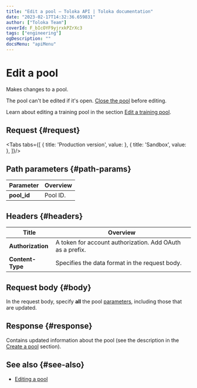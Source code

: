 ```yaml
---
title: "Edit a pool — Toloka API | Toloka documentation"
date: "2023-02-17T14:32:36.659831"
author: ["Toloka Team"]
coverId: F_bIcOYF9yjrxkPZrXc3
tags: ["engineering"]
ogDescription: ""
docsMenu: "apiMenu"
---
```



# Edit a pool

<Announce/>

Makes changes to a pool.

The pool can't be edited if it's open. [Close the pool](/docs/api/close-pool-for-update) before editing.

<Note mode="note" title="Note">

Learn about editing a training pool in the section [Edit a training pool](/docs/api/edit-training).

</Note>

## Request {#request}

<Tabs tabs={[
  { title: 'Production version', value: <EditPoolList1/> },
  { title: 'Sandbox', value: <EditPoolList2/> },
]}/>

## Path parameters {#path-params}

Parameter | Overview
----- | -----
**pool_id** | Pool ID.

## Headers {#headers}

Title | Overview
----- | -----
**Authorization** | A token for account authorization. Add OAuth as a prefix.
**Content-Type** | Specifies the data format in the request body.

## Request body {#body}

In the request body, specify **all** the pool [parameters](/docs/api/create-pool#pool-param), including those that are updated.

## Response {#response}

Contains updated information about the pool (see the description in the [Create a pool](/docs/api/create-pool#response) section).

## See also {#see-also}

- [Editing a pool](/docs/guide/pool-edit)

<ContactGuideSupport/>
